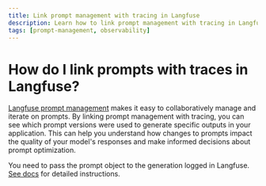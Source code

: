 ```yaml
---
title: Link prompt management with tracing in Langfuse
description: Learn how to link prompt management with tracing in Langfuse to see which prompt versions were used. This can help you understand how changes to prompts impact the quality of your model's responses and make informed decisions about prompt optimization.
tags: [prompt-management, observability]
---
```


# How do I link prompts with traces in Langfuse?

[Langfuse prompt management](/docs/prompt-management/overview) makes it easy to collaboratively manage and iterate on prompts. By linking prompt management with tracing, you can see which prompt versions were used to generate specific outputs in your application. This can help you understand how changes to prompts impact the quality of your model's responses and make informed decisions about prompt optimization.

You need to pass the prompt object to the generation logged in Langfuse. [See docs](/docs/prompt-management/features/link-to-traces) for detailed instructions.
